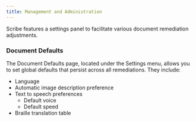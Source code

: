 ```yaml
---
title: Management and Administration
---
```



Scribe  features a  settings panel to facilitate various document  remediation adjustments.

### Document Defaults 

The Document Defaults page, located under the Settings menu, allows you to set global defaults that persist across all remediations. They include:
* Language
* Automatic image description preference
* Text to speech preferences
    * Default voice
    * Default speed
* Braille translation table

